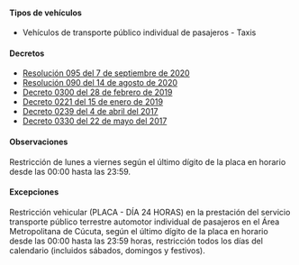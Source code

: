 #### Tipos de vehículos

- Vehículos de transporte público individual de pasajeros - Taxis

#### Decretos

- [Resolución 095 del 7 de septiembre de 2020](https://amc.gov.co/amc/?mdocs-file=4425)
- [Resolución 090 del 14 de agosto de 2020](https://amc.gov.co/amc/?mdocs-file=3719)
- [Decreto 0300 del 28 de febrero de 2019](/cucuta/decreto-0300-del-28-de-febrero-de-2019.pdf)
- [Decreto 0221 del 15 de enero de 2019](/cucuta/decreto-0221-del-15-de-enero-de-2019.pdf)
- [Decreto 0239 del 4 de abril del 2017](http://www.areacucuta.com/wp-content/uploads/2017/04/Decreto-Pico-y-Placa-Placa-y-D%C3%ADa.pdf)
- [Decreto 0330 del 22 de mayo del 2017](http://cucutaonline.com/wp-content/uploads/2017/05/Decreto-0330-pico-placa-modificado.pdf)

#### Observaciones

Restricción de lunes a viernes según el último dígito de la placa en horario desde las 00:00 hasta las 23:59.

#### Excepciones

Restricción vehicular (PLACA - DÍA 24 HORAS) en la prestación del servicio transporte público terrestre automotor individual de pasajeros en el Área Metropolitana de Cúcuta, según el último dígito de la placa en horario desde las 00:00 hasta las 23:59 horas, restricción todos los días del calendario (incluidos sábados, domingos y festivos).
